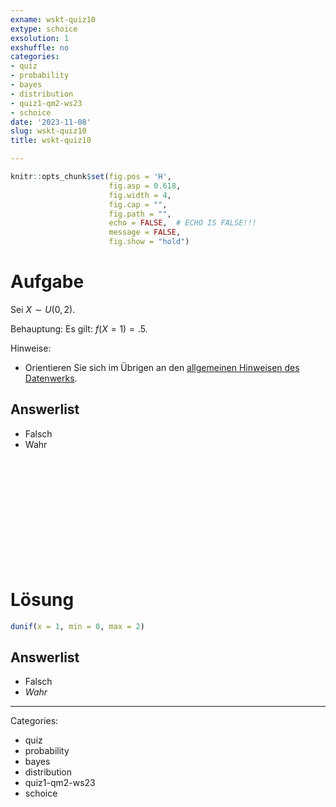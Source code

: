 ```yaml
---
exname: wskt-quiz10
extype: schoice
exsolution: 1
exshuffle: no
categories:
- quiz
- probability
- bayes
- distribution
- quiz1-qm2-ws23
- schoice
date: '2023-11-08'
slug: wskt-quiz10
title: wskt-quiz10

---
```





```r
knitr::opts_chunk$set(fig.pos = 'H',
                      fig.asp = 0.618,
                      fig.width = 4,
                      fig.cap = "", 
                      fig.path = "",
                      echo = FALSE,  # ECHO IS FALSE!!!
                      message = FALSE,
                      fig.show = "hold")
```






# Aufgabe


Sei $X \sim U(0, 2)$. 


Behauptung: Es gilt: $f(X=1) = .5$.

Hinweise:

- Orientieren Sie sich im Übrigen an den [allgemeinen Hinweisen des Datenwerks](https://datenwerk.netlify.app/hinweise).


Answerlist
----------

* Falsch
* Wahr


</br>
</br>
</br>
</br>
</br>
</br>
</br>
</br>
</br>
</br>

# Lösung



```r
dunif(x = 1, min = 0, max = 2)
```



Answerlist
----------


* Falsch
* *Wahr*








---

Categories: 

- quiz
- probability
- bayes
- distribution
- quiz1-qm2-ws23
- schoice

